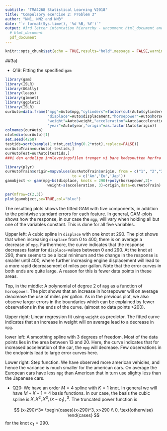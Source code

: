 ```yaml
---
subtitle: "TMA4268 Statistical Learning V2018"
title: "Compulsory exercise 2: Problem 3"
author: "NN1, NN2 and NN3"
date: "`r format(Sys.time(), '%d %B, %Y')`"
output: #3rd letter intentation hierarchy - uncomment html_document and comment pdf_document if neede
  # html_document
  pdf_document
---
```

  
```r
knitr::opts_chunk$set(echo = TRUE,results="hold",message = FALSE,warning=FALSE)
```


##3a)

* Q19: Fitting the specified `gam`

```r
library(gam)
library(ISLR)
library(GGally)
library(leaps)
library(glmnet)
library(ggplot2)
library(ISLR)
ourAuto=data.frame("mpg"=Auto$mpg,"cylinders"=factor(cut(Auto$cylinders,2)),
                   "displace"=Auto$displacement,"horsepower"=Auto$horsepower,
                   "weight"=Auto$weight,"acceleration"=Auto$acceleration, 
                   "year"=Auto$year,"origin"=as.factor(Auto$origin))
colnames(ourAuto)
ntot=dim(ourAuto)[1]
set.seed(4268)
testids=sort(sample(1:ntot,ceiling(0.2*ntot),replace=FALSE))
ourAutoTrain=ourAuto[-testids,]
ourAutoTest=ourAuto[testids,]
###i den endelige innleveringsfilen trenger vi bare kodesnutten herfra og ned###

library(plyr)
ourAutoTrain$origin=mapvalues(ourAutoTrain$origin, from = c("1", "2","3"),
                              to = c('Am','Eu','Jap'))
gamobject <- gam(mpg~bs(displace, knots = 290)+poly(horsepower,2)+
                   weight+s(acceleration, 3)+origin,data=ourAutoTrain)

par(mfrow=c(2,3))
plot(gamobject,se=TRUE,col="blue")

```
The resulting plots shows the fitted GAM with five components, in addition to the pointwise standard errors for each feature. In general, GAM-plots shows how the response, in our case the `mgp`, will vary when holding all but one of the variables constant. This is done for all five variables.

Upper left: A cubic spline in `displace` with one knot at 290. The plot shows that when increasing `displace` from 0 to 400, there is on average a decrease of `mpg`. Furthermore, the curve indicates that the response decreases faster for `displace`-values between 0 and 290. At the knot at 290, there seems to be a local minimum and the change in the response is smaller until 400, where further increasing engine displacement will lead to a more rapid decreasement of miles per gallon. Note that the error curves in both ends are quite large. A reason for this is fewer data points in these areas.

Top, in the middle: A polynomial of degree 2 of `mpg` as a function of `horsepower`. The plot shows that an increase in horsepower will on average deacrease the use of miles per gallon. As in the previous plot, we also observe larger errors in the boundaries which can be explained by fewer observations in the ends of the curve. (almost no data points >200).

Upper right: Linear regression fit using `weight` as predictor. The fitted curve indicates that an increase in weight will on average lead to a decrease in `mpg`.

lower left: A smoothing spline with 3 degrees of freedom. Most of the data points lies in the area between 13 and 20. Here, the curve indicates that for increased acceleration of the car, the `mpg` will decrease. Few observations in the endpoints lead to large error curves here. 

Lower right: Step function. We have observed more american vehicles, and hence the variance is much smaller for the american cars. On average the European cars have less `mpg` than American that in turn use slighty less than the Japanese cars.

* Q20: We have an order $M=4$ spline with $K=1$ knot. In general we will have $M+K-1=4$ basis functions. In our case, the basis the cubic spline is $X,X^2,X^3,(x-c_1)_+^3$. The truncated power function is

$$
(x-290)^3= \begin{cases}(x-290)^3, x>290 \\
0, \text{otherwise}
\end{cases}
$$
for the knot $c_1=290$.

